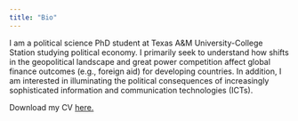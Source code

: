 ```yaml
---
title: "Bio"
---
```

I am a political science PhD student at Texas A&M University-College Station studying political economy. I primarily seek to understand how shifts in the geopolitical landscape and great power competition affect global finance outcomes (e.g., foreign aid) for developing countries. In addition, I am interested in illuminating the political consequences of increasingly sophisticated information and communication technologies (ICTs).

Download my CV <a href=Ray_CV.pdf>here. <i class="glyphicon glyphicon-download"></i></a>
